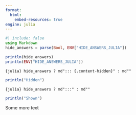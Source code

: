 ```yaml
---
format:
  html:
    embed-resources: true
engine: julia
---
```


```julia
#| include: false
using Markdown
hide_answers = parse(Bool, ENV["HIDE_ANSWERS_JULIA"])
```

```julia
println(hide_answers)
println(ENV["HIDE_ANSWERS_JULIA"])
```

`{julia} hide_answers ? md"::: {.content-hidden}" : md""`

```julia
println("Hidden")
```

`{julia} hide_answers ? md":::" : md""`

```julia
println("Shown")
```

Some more text
